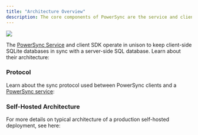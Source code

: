 ```yaml
---
title: "Architecture Overview"
description: The core components of PowerSync are the service and client SDKs
---
```


<Frame>
  <img src="/images/powersync-docs-diagram-architecture-overview.png"/>
</Frame>

The [PowerSync Service](/architecture/powersync-service) and client SDK operate in unison to keep client-side SQLite databases in sync with a server-side SQL database. Learn about their architecture:

<CardGroup>
  <Card title="PowerSync Service" icon="server" href="/architecture/powersync-service" horizontal/>
  <Card title="Client Architecture" icon="microchip" href="/architecture/client-architecture" horizontal/>
</CardGroup>

### Protocol

Learn about the sync protocol used between PowerSync clients and a [PowerSync service](/architecture/powersync-service):

<CardGroup>
<Card title="PowerSync Protocol" icon="network-wired" href="/architecture/powersync-protocol" horizontal/>
<Card title="Consistency" icon="scale-balanced" href="/architecture/consistency" horizontal/>
</CardGroup>

### Self-Hosted Architecture

For more details on typical architecture of a production self-hosted deployment, see here:
<CardGroup>
<Card title="Installation" icon="download" href="/self-hosting/installation" horizontal/>
</CardGroup>


